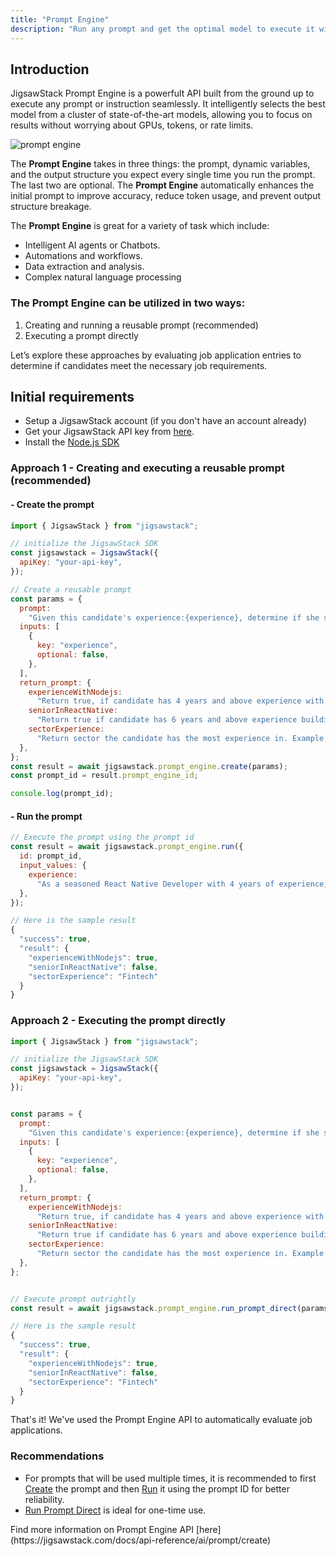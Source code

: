 ```yaml
---
title: "Prompt Engine"
description: "Run any prompt and get the optimal model to execute it without worrying about GPUs, tokens, or rate limits—it just works effortlessly."
---
```


## Introduction

JigsawStack Prompt Engine is a powerfult API built from the ground up to execute any prompt or instruction seamlessly. It intelligently selects the best model from a cluster of state-of-the-art models, allowing you to focus on results without worrying about GPUs, tokens, or rate limits.

<img
  className="block"
  src="https://res.cloudinary.com/dev-ninja/image/upload/v1725295285/prompt_engine_o3ly4j.png"
  alt="prompt engine"
/>

The **Prompt Engine** takes in three things: the prompt, dynamic variables, and the output structure you expect every single time you run the prompt. The last two are optional. The **Prompt Engine** automatically enhances the initial prompt to improve accuracy, reduce token usage, and prevent output structure breakage.

The **Prompt Engine** is great for a variety of task which include:

- Intelligent AI agents or Chatbots.
- Automations and workflows.
- Data extraction and analysis.
- Complex natural language processing

### The Prompt Engine can be utilized in two ways:

1. Creating and running a reusable prompt (recommended)
2. Executing a prompt directly

Let’s explore these approaches by evaluating job application entries to determine if candidates meet the necessary job requirements.

## Initial requirements

- Setup a JigsawStack account (if you don't have an account already)
- Get your JigsawStack API key from [here](https://jigsawstack.com/dashboard).
- Install the [Node.js SDK](http://localhost:3000/quick-start/node/introduction)

### Approach 1 - Creating and executing a reusable prompt (recommended)

#### - Create the prompt

```javascript prompt.ts
import { JigsawStack } from "jigsawstack";

// initialize the JigsawStack SDK
const jigsawstack = JigsawStack({
  apiKey: "your-api-key",
});

// Create a reusable prompt
const params = {
  prompt:
    "Given this candidate's experience:{experience}, determine if she should be considered for the Senior Fullstack Mobile Engineer Role with React Native, Node.js, AWS, Next.js, Typescript",
  inputs: [
    {
      key: "experience",
      optional: false,
    },
  ],
  return_prompt: {
    experienceWithNodejs:
      "Return true, if candidate has 4 years and above experience with Node.js. Else return false",
    seniorInReactNative:
      "Return true if candidate has 6 years and above experience building apps with React Native",
    sectorExperience:
      "Return sector the candidate has the most experience in. Example of sector include: Fintech, Edtech, blockchain, Ecommerce, etc.",
  },
};
const result = await jigsawstack.prompt_engine.create(params);
const prompt_id = result.prompt_engine_id;

console.log(prompt_id);
```

#### - Run the prompt

```javascript
// Execute the prompt using the prompt id
const result = await jigsawstack.prompt_engine.run({
  id: prompt_id,
  input_values: {
    experience:
      "As a seasoned React Native Developer with 4 years of experience, I have a proven track record in building high-quality mobile applications. Over the past 2 years, I have also gained substantial expertise in Node.js, enhancing my ability to develop robust backend services. My proficiency in TypeScript, acquired over the last year, further strengthens my development skills. In my most recent role in the Fintech sector, I successfully contributed to creating secure and efficient financial applications, demonstrating my ability to thrive in dynamic and challenging environments. My comprehensive skill set ensures seamless integration and functionality across diverse platforms.",
  },
});

// Here is the sample result
{
  "success": true,
  "result": {
    "experienceWithNodejs": true,
    "seniorInReactNative": false,
    "sectorExperience": "Fintech"
  }
}
```

### Approach 2 - Executing the prompt directly

```javascript run_prompt_direct.ts
import { JigsawStack } from "jigsawstack";

// initialize the JigsawStack SDK
const jigsawstack = JigsawStack({
  apiKey: "your-api-key",
});


const params = {
  prompt:
    "Given this candidate's experience:{experience}, determine if she should be considered for the Senior Fullstack Mobile Engineer Role with React Native, Node.js, AWS, Next.js, Typescript",
  inputs: [
    {
      key: "experience",
      optional: false,
    },
  ],
  return_prompt: {
    experienceWithNodejs:
      "Return true, if candidate has 4 years and above experience with Node.js. Else return false",
    seniorInReactNative:
      "Return true if candidate has 6 years and above experience building apps with React Native",
    sectorExperience:
      "Return sector the candidate has the most experience in. Example of sector include: Fintech, Edtech, blockchain, Ecommerce, etc.",
  },
};


// Execute prompt outrightly
const result = await jigsawstack.prompt_engine.run_prompt_direct(params);

// Here is the sample result
{
  "success": true,
  "result": {
    "experienceWithNodejs": true,
    "seniorInReactNative": false,
    "sectorExperience": "Fintech"
  }
}
```

That's it! We've used the Prompt Engine API to automatically evaluate job applications.

### Recommendations

- For prompts that will be used multiple times, it is recommended to first [Create](https://jigsawstack.com/docs/api-reference/ai/prompt/create) the prompt and then [Run](https://jigsawstack.com/docs/api-reference/prompt-engine/run) it using the prompt ID for better reliability.
- [Run Prompt Direct](https://jigsawstack.com/docs/api-reference/prompt-engine/run-direct) is ideal for one-time use.

<Info>
  Find more information on Prompt Engine API
  [here](https://jigsawstack.com/docs/api-reference/ai/prompt/create)
</Info>
